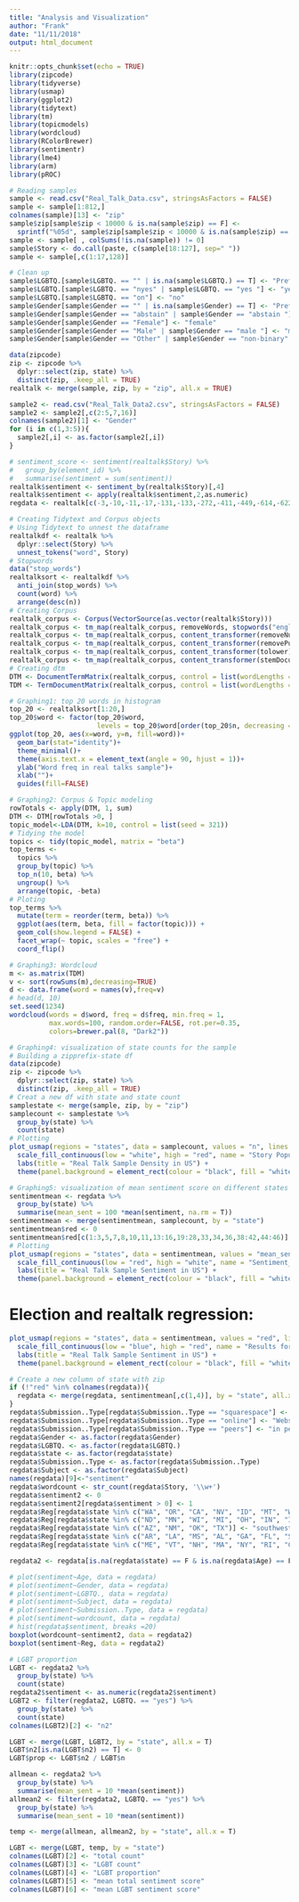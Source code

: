 ```yaml
---
title: "Analysis and Visualization"
author: "Frank"
date: "11/11/2018"
output: html_document
---
```


```r
knitr::opts_chunk$set(echo = TRUE)
library(zipcode)
library(tidyverse)
library(usmap)
library(ggplot2)
library(tidytext)
library(tm)
library(topicmodels)
library(wordcloud)
library(RColorBrewer)
library(sentimentr)
library(lme4)
library(arm)
library(pROC)
```

```r
# Reading samples
sample <- read.csv("Real_Talk_Data.csv", stringsAsFactors = FALSE)
sample <- sample[1:812,]
colnames(sample)[13] <- "zip"
sample$zip[sample$zip < 10000 & is.na(sample$zip) == F] <- 
  sprintf("%05d", sample$zip[sample$zip < 10000 & is.na(sample$zip) == F])
sample <- sample[ , colSums(!is.na(sample)) != 0]
sample$Story <- do.call(paste, c(sample[18:127], sep=" "))
sample <- sample[,c(1:17,128)]

# Clean up
sample$LGBTQ.[sample$LGBTQ. == "" | is.na(sample$LGBTQ.) == T] <- "Prefer not to share"
sample$LGBTQ.[sample$LGBTQ. == "nyes" | sample$LGBTQ. == "yes "] <- "yes"
sample$LGBTQ.[sample$LGBTQ. == "on"] <- "no"
sample$Gender[sample$Gender == "" | is.na(sample$Gender) == T] <- "Prefer not to share"
sample$Gender[sample$Gender == "abstain" | sample$Gender == "abstain "] <- "Prefer not to share"
sample$Gender[sample$Gender == "Female"] <- "female"
sample$Gender[sample$Gender == "Male" | sample$Gender == "male "] <- "male"
sample$Gender[sample$Gender == "Other" | sample$Gender == "non-binary" | sample$Gender == "Non-binary"] <- "other"

data(zipcode)
zip <- zipcode %>% 
  dplyr::select(zip, state) %>% 
  distinct(zip, .keep_all = TRUE)
realtalk <- merge(sample, zip, by = "zip", all.x = TRUE)

sample2 <- read.csv("Real_Talk_Data2.csv", stringsAsFactors = FALSE)
sample2 <- sample2[,c(2:5,7,16)]
colnames(sample2)[1] <- "Gender"
for (i in c(1,3:5)){
  sample2[,i] <- as.factor(sample2[,i])
}
```

```r
# sentiment_score <- sentiment(realtalk$Story) %>% 
#   group_by(element_id) %>% 
#   summarise(sentiment = sum(sentiment))
realtalk$sentiment <- sentiment_by(realtalk$Story)[,4]
realtalk$sentiment <- apply(realtalk$sentiment,2,as.numeric)
regdata <- realtalk[c(-3,-10,-11,-17,-131,-133,-272,-411,-449,-614,-622,-769,-777,-806), c(1,19,4,10:12,17:18,20)]
```


```r
# Creating Tidytext and Corpus objects
# Using Tidytext to unnest the dataframe
realtalkdf <- realtalk %>% 
  dplyr::select(Story) %>% 
  unnest_tokens("word", Story)
# Stopwords
data("stop_words")
realtalksort <- realtalkdf %>% 
  anti_join(stop_words) %>% 
  count(word) %>% 
  arrange(desc(n))
# Creating Corpus
realtalk_corpus <- Corpus(VectorSource(as.vector(realtalk$Story))) 
realtalk_corpus <- tm_map(realtalk_corpus, removeWords, stopwords("english"))
realtalk_corpus <- tm_map(realtalk_corpus, content_transformer(removeNumbers))
realtalk_corpus <- tm_map(realtalk_corpus, content_transformer(removePunctuation))
realtalk_corpus <- tm_map(realtalk_corpus, content_transformer(tolower))
realtalk_corpus <- tm_map(realtalk_corpus, content_transformer(stemDocument), language = "english")
# Creating dtm
DTM <- DocumentTermMatrix(realtalk_corpus, control = list(wordLengths = c(2, Inf)))
TDM <- TermDocumentMatrix(realtalk_corpus, control = list(wordLengths = c(2, Inf)))
```

```r
# Graphing1: top 20 words in histogram
top_20 <- realtalksort[1:20,]
top_20$word <- factor(top_20$word,
                      levels = top_20$word[order(top_20$n, decreasing = TRUE)])
ggplot(top_20, aes(x=word, y=n, fill=word))+
  geom_bar(stat="identity")+
  theme_minimal()+
  theme(axis.text.x = element_text(angle = 90, hjust = 1))+
  ylab("Word freq in real talks sample")+
  xlab("")+
  guides(fill=FALSE)
```

```r
# Graphing2: Corpus & Topic modeling
rowTotals <- apply(DTM, 1, sum)
DTM <- DTM[rowTotals >0, ]
topic_model<-LDA(DTM, k=10, control = list(seed = 321))
# Tidying the model
topics <- tidy(topic_model, matrix = "beta")
top_terms <- 
  topics %>%
  group_by(topic) %>%
  top_n(10, beta) %>%
  ungroup() %>%
  arrange(topic, -beta)
# Ploting 
top_terms %>%
  mutate(term = reorder(term, beta)) %>%
  ggplot(aes(term, beta, fill = factor(topic))) +
  geom_col(show.legend = FALSE) +
  facet_wrap(~ topic, scales = "free") +
  coord_flip()
```

```r
# Graphing3: Wordcloud
m <- as.matrix(TDM)
v <- sort(rowSums(m),decreasing=TRUE)
d <- data.frame(word = names(v),freq=v)
# head(d, 10)
set.seed(1234)
wordcloud(words = d$word, freq = d$freq, min.freq = 1,
          max.words=100, random.order=FALSE, rot.per=0.35, 
          colors=brewer.pal(8, "Dark2"))
```

```r
# Graphing4: visualization of state counts for the sample
# Building a zipprefix-state df
data(zipcode)
zip <- zipcode %>% 
  dplyr::select(zip, state) %>% 
  distinct(zip, .keep_all = TRUE)
# Creat a new df with state and state count
samplestate <- merge(sample, zip, by = "zip")
samplecount <- samplestate %>% 
  group_by(state) %>% 
  count(state)
# Plotting
plot_usmap(regions = "states", data = samplecount, values = "n", lines = "grey") + 
  scale_fill_continuous(low = "white", high = "red", name = "Story Population", label = scales::comma) +
  labs(title = "Real Talk Sample Density in US") + 
  theme(panel.background = element_rect(colour = "black", fill = "white"), legend.position = "right")
```

```r
# Graphing5: visualization of mean sentiment score on different states
sentimentmean <- regdata %>% 
  group_by(state) %>% 
  summarise(mean_sent = 100 *mean(sentiment, na.rm = T))
sentimentmean <- merge(sentimentmean, samplecount, by = "state")
sentimentmean$red <- 0
sentimentmean$red[c(1:3,5,7,8,10,11,13:16,19:28,33,34,36,38:42,44:46)] <- 1
# Plotting
plot_usmap(regions = "states", data = sentimentmean, values = "mean_sent", lines = "grey") + 
  scale_fill_continuous(low = "red", high = "white", name = "Sentiment_Score", label = scales::comma) +
  labs(title = "Real Talk Sample Sentiment in US") + 
  theme(panel.background = element_rect(colour = "black", fill = "white"), legend.position = "right")
```

# Election and realtalk regression:
```r
plot_usmap(regions = "states", data = sentimentmean, values = "red", lines = "white") + 
  scale_fill_continuous(low = "blue", high = "red", name = "Results for 2016 election", label = scales::comma) +
  labs(title = "Real Talk Sample Sentiment in US") + 
  theme(panel.background = element_rect(colour = "black", fill = "white"), legend.position = "right")
```

```r
# Create a new column of state with zip
if (!"red" %in% colnames(regdata)){
  regdata <- merge(regdata, sentimentmean[,c(1,4)], by = "state", all.x = TRUE)
}
regdata$Submission..Type[regdata$Submission..Type == "squarespace"] <- "Mobile App"
regdata$Submission..Type[regdata$Submission..Type == "online"] <- "Website"
regdata$Submission..Type[regdata$Submission..Type == "peers"] <- "in person"
regdata$Gender <- as.factor(regdata$Gender)
regdata$LGBTQ. <- as.factor(regdata$LGBTQ.)
regdata$state <- as.factor(regdata$state)
regdata$Submission..Type <- as.factor(regdata$Submission..Type)
regdata$Subject <- as.factor(regdata$Subject)
names(regdata)[9]<-"sentiment"
regdata$wordcount <- str_count(regdata$Story, '\\w+')
regdata$sentiment2 <- 0
regdata$sentiment2[regdata$sentiment > 0] <- 1
regdata$Reg[regdata$state %in% c("WA", "OR", "CA", "NV", "ID", "MT", "WY", "UT", "CO", "AK", "HI")] <- "west"
regdata$Reg[regdata$state %in% c("ND", "MN", "WI", "MI", "OH", "IN", "IL", "IA", "MO", "SD", "NE", "KS")] <- "midwest"
regdata$Reg[regdata$state %in% c("AZ", "NM", "OK", "TX")] <- "southwest"
regdata$Reg[regdata$state %in% c("AR", "LA", "MS", "AL", "GA", "FL", "SC", "NC", "KY", "TN", "WV", "VA", "MD", "DE")] <- "southeast"
regdata$Reg[regdata$state %in% c("ME", "VT", "NH", "MA", "NY", "RI", "CT", "NJ", "PA")] <- "northeast"

regdata2 <- regdata[is.na(regdata$state) == F & is.na(regdata$Age) == F,]

# plot(sentiment~Age, data = regdata)
# plot(sentiment~Gender, data = regdata)
# plot(sentiment~LGBTQ., data = regdata)
# plot(sentiment~Subject, data = regdata)
# plot(sentiment~Submission..Type, data = regdata)
# plot(sentiment~wordcount, data = regdata)
# hist(regdata$sentiment, breaks =20)
boxplot(wordcount~sentiment2, data = regdata2)
boxplot(sentiment~Reg, data = regdata2)

```

```r
# LGBT proportion
LGBT <- regdata2 %>%
  group_by(state) %>% 
  count(state)
regdata2$sentiment <- as.numeric(regdata2$sentiment)
LGBT2 <- filter(regdata2, LGBTQ. == "yes") %>% 
  group_by(state) %>% 
  count(state)
colnames(LGBT2)[2] <- "n2"

LGBT <- merge(LGBT, LGBT2, by = "state", all.x = T)
LGBT$n2[is.na(LGBT$n2) == T] <- 0
LGBT$prop <- LGBT$n2 / LGBT$n

allmean <- regdata2 %>% 
  group_by(state) %>% 
  summarise(mean_sent = 10 *mean(sentiment))
allmean2 <- filter(regdata2, LGBTQ. == "yes") %>% 
  group_by(state) %>% 
  summarise(mean_sent = 10 *mean(sentiment))

temp <- merge(allmean, allmean2, by = "state", all.x = T)

LGBT <- merge(LGBT, temp, by = "state")
colnames(LGBT)[2] <- "total count"
colnames(LGBT)[3] <- "LGBT count"
colnames(LGBT)[4] <- "LGBT proportion"
colnames(LGBT)[5] <- "mean total sentiment score"
colnames(LGBT)[6] <- "mean LGBT sentiment score"
```
















